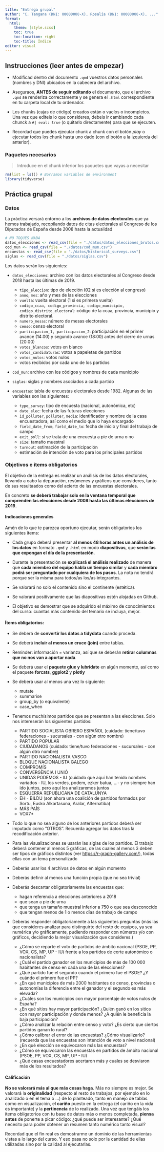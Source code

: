 ```yaml
---
title: "Entrega grupal"
author: "C. Tangana (DNI: 00000000-X), Rosalía (DNI: 00000000-X), ..."
format:
  html:
    theme: [style.scss]
    toc: true
    toc-location: right
    toc-title: Índice
editor: visual
---
```


## Instrucciones (leer antes de empezar)

- Modificad dentro del documento `.qmd` vuestros datos personales (nombres y DNI) ubicados en la cabecera del archivo.

- Aseguraos, **ANTES de seguir editando** el documento, que el archivo `.qmd` se renderiza correctamente y se genera el `.html` correspondiente en tu carpeta local de tu ordenador.

- Los chunks (cajas de código) creados están o vacíos o incompletos. Una vez que editeis lo que consideres, debeis ir cambiando cada chunck a `#| eval: true` (o quitarlo directamente) para que se ejecuten.

- Recordad que puedes ejecutar chunk a chunk con el botón *play* o ejecutar todos los chunk hasta uno dado (con el botón a la izquierda del anterior).

### Paquetes necesarios

> Introduce en el chunk inferior los paquetes que vayas a necesitar

```r
rm(list = ls()) # Borramos variables de environment
library(tidyverse)
```

## Práctica grupal

### Datos

La práctica versará entorno a los **archivos de datos electorales** que ya hemos trabajado, recopilando datos de citas electorales al Congreso de los Diputados de España desde 2008 hasta la actualidad

```r
# NO TOQUES NADA
datos_elecciones <- read_csv(file = "./datos/datos_elecciones_brutos.csv")
cod_mun <- read_csv(file = "./datos/cod_mun.csv")
encuestas <- read_csv(file = "./datos/historical_surveys.csv")
siglas <- read_csv(file = "./datos/siglas.csv")
```

Los datos serán los siguientes:

* `datos_elecciones`: archivo con los datos electorales al Congreso desde 2018 hasta las últimas de 2019.

  * `tipo_eleccion`: tipo de elección (02 si es elección al congreso)
  * `anno`, `mes`: año y mes de las elecciones
  * `vuelta`: vuelta electoral (1 si es primera vuelta)
  * `codigo_ccaa, codigo_provincia, codigo_municipio, codigo_distrito_electoral`: código de la ccaa, provincia, municipio y distrito electoral.
  * `numero_mesas`: número de mesas electorales
  * `censo`: censo electoral
  * `participacion_1, participacion_2`: participación en el primer avance (14:00) y segundo avance (18:00) antes del cierre de urnas (20:00)
  * `votos_blancos`: votos en blanco
  * `votos_candidaturas`: votos a papeletas de partidos
  * `votos_nulos`: votos nulos
  * votos recibidos por cada uno de los partidos
  
* `cod_mun`: archivo con los códigos y nombres de cada municipio

* `siglas`: siglas y nombres asociados a cada partido

* `encuestas`: tabla de encuestas electorales desde 1982.  Algunas de las variables son las siguientes:
  
  * `type_survey`: tipo de encuesta (nacional, autonómica, etc)
  * `date_elec`: fecha de las futuras elecciones
  * `id_pollster`, `pollster`, `media`: identificador y nombre de la casa encuestadora, así como el medio que lo haya encargado
  * `field_date_from`, `field_date_to`: fecha de inicio y final del trabajo de campo
  * `exit_poll`: si se trata de una encuesta a pie de urna o no
  * `size`: tamaño muestral
  * `turnout`: estimación de la participación
  * estimación de intención de voto para los principales partidos
  

### Objetivos e ítems obligatorios

El objetivo de la entrega es realizar un análisis de los datos electorales, llevando a cabo la depuración, resúmenes y gráficos que consideres, tanto de sus resultaados como del acierto de las encuestas electorales.

En concreto **se deberá trabajar solo en la ventana temporal que comprenden las elecciones desde 2008 hasta las últimas elecciones de 2019**.

#### Indicaciones generales

Amén de lo que te parezca oportuno ejecutar, serán obligatorios los siguientes ítems:

- Cada grupo deberá presentar **al menos 48 horas antes un análisis de los datos** en formato `.qmd` y `.html` en modo **diapositivas**, que **serán las que expongan el día de la presentación**.

- Durante la presentación se **explicará el análisis realizado** de manera que **cada miembro del equipo habla un tiempo similar** y **cada miembro podrá ser preguntado por cualquiera de los pasos**. La nota no tendrá porque ser la misma para todos/as los/as integrantes.

- Se valorará no solo el contenido sino el continente (estética).

- Se valorará positivamente que las diapositivas estén alojadas en Github.

- El objetivo es demostrar que se adquirido el máximo de conocimientos del curso: cuantas más contenido del temario se incluya, mejor.

#### Ítems obligatorios:

- Se deberá de **convertir los datos a tidydata** cuando proceda.

- Se deberá **incluir al menos un cruce (join)** entre tablas.

- Reminder: información = varianza, así que se deberán **retirar columnas que no nos van a aportar nada**.

- Se deberá usar el **paquete glue y lubridate** en algún momento, así como el paquete **forcats**, **ggplot2** y **plotly**

- Se deberá usar al menos una vez lo siguiente:
  - mutate
  - summarise
  - group_by (o equivalente)
  - case_when
  
- Tenemos muchísimos partidos que se presentan a las elecciones. Solo nos intereserán los siguientes partidos:
  - PARTIDO SOCIALISTA OBRERO ESPAÑOL (cuidado: tiene/tuvo federaciones - sucursales - con algún otro nombre)
  - PARTIDO POPULAR
  - CIUDADANOS (cuidado: tiene/tuvo federaciones - sucursales - con algún otro nombre)
  - PARTIDO NACIONALISTA VASCO
  - BLOQUE NACIONALISTA GALEGO
  - COMPROMÍS
  - CONVERGÈNCIA I UNIÓ
  - UNIDAS PODEMOS - IU (cuidado que aquí han tenido nombres variados - IU, los verdes, podem, ezker batua, ...- y no siempre han ido juntos, pero aquí los analizaremos juntos
  - ESQUERRA REPUBLICANA DE CATALUNYA
  - EH - BILDU (son ahora una coalición de partidos formados por Sortu, Eusko Alkartasuna, Aralar, Alternatiba)
  - MÁS PAÍS
  - VOX7*

- Todo lo que no sea alguno de los anteriores partidos deberá ser imputado como "OTROS". Recuerda agregar los datos tras la recodificación anterior.

- Para las visualizaciones se usarán las siglas de los partidos. El trabajo deberá contener al menos 5 gráficas, de las cuales al menos 3 deben ser tipos de gráficos distintos (ver  <https://r-graph-gallery.com/>), todas ellas con un tema personalizado

- Deberás usar los 4 archivos de datos en algún momento

- Deberás definir al menos una función propia (que no sea trivial)

- Deberás descartar obligatoriamente las encuestas que:
  - hagan referencia a elecciones anteriores a 2018
  - que sean a pie de urna
  - que tenga un tamaño muestral inferior a 750 o que sea desconocido
  - que tengan menos de 1 o menos días de trabajo de campo

- Deberás responder obligatoriamente a las siguientes preguntas (más las que consideres analizar para distinguirte del resto de equipos, ya sea numérica y/o gráficamente, pudiendo responder con números y/o con gráficos, decidiendo la mejor visualización que consideres.)

  - ¿Cómo se reparte el voto de partidos de ámbito nacional (PSOE, PP, VOX, CS, MP, UP - IU) frente a los partidos de corte autonómico o nacionalista?
  - ¿Cuál el partido ganador en los municipios de más de 100 000 habitantes de censo en cada una de las elecciones?
  - ¿Qué partido fue el segundo cuando el primero fue el PSOE? ¿Y cuándo el primero fue el PP?
  - ¿En qué municipios de más 2000 habitantes de censo, provincias o autonomías la diferencia entre el ganador y el segundo es más elevada?
  - ¿Cuáles son los municipios con mayor porcentaje de votos nulos de España?
  - ¿En qué sitios hay mayor participación? ¿Quién ganó en los sitios con mayor participación y donde menos?  ¿A quién le beneficia la baja participación?
  - ¿Cómo analizar la relación entre censo y voto? ¿Es cierto que ciertos partidos ganan lo rural?
  - ¿Cómo calibrar el error de las encuestas? ¿Cómo visualizarlo? (recuerda que las encuestas son intención de voto a nivel nacional)
  - ¿En qué elección se equivocaron más las encuestas?
  - ¿Cómo se equivocaron las encuestas en partidos de ámbito nacional (PSOE, PP, VOX, CS, MP, UP - IU)
  - ¿Qué casas encuestadores acertaron más y cuales se desviaron más de los resultados?


#### Calificación

**No se valorará más al que más cosas haga**. Más no siempre es mejor. Se valorará la **originalidad** (respecto al resto de trabajos, por ejemplo en lo analizado o en el tema o ...) de lo planteado, tanto en manejo de tablas como en visualización, el **cariño** puesto en la entrega (el cariño en la vida es importante) y la **pertinencia** de lo realizado. Una vez que tengáis los ítems obligatorios con tu base de datos más o menos completada, **piensa antes** de ponerte a picar código: ¿qué puede ser interesante? ¿Qué necesito para poder obtener un resumen tanto numérico tanto visual?

Recordad que el fin real es demostrarme un dominio de las herramientas vistas a lo largo del curso. Y eso pasa no solo por la cantidad de ellas utilizadas sino por la calidad al ejecutarlas.

